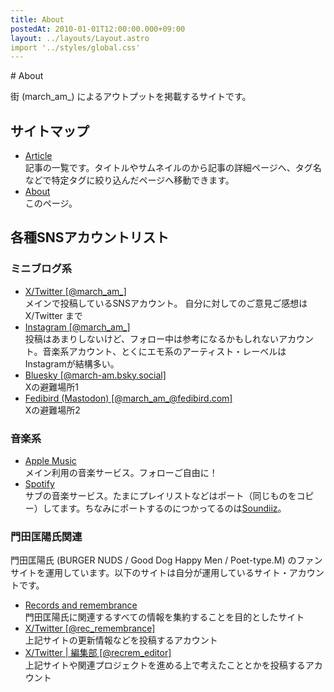 ```yaml
---
title: About
postedAt: 2010-01-01T12:00:00.000+09:00
layout: ../layouts/Layout.astro
import '../styles/global.css'
---
```



<Main backTo="/">
# About

街 (march_am\_) によるアウトプットを掲載するサイトです。

## サイトマップ

- [Article](/article)  
  記事の一覧です。タイトルやサムネイルのから記事の詳細ページへ、タグ名などで特定タグに絞り込んだページへ移動できます。
- [About](/about)  
  このページ。

## 各種SNSアカウントリスト

### ミニブログ系

- [X/Twitter \[@march_am\_\]](https://x.com/march_am_)  
  メインで投稿しているSNSアカウント。
  自分に対してのご意見ご感想は X/Twitter まで
- [Instagram \[@march_am\_\]](https://www.instagram.com/march_am_/)  
  投稿はあまりしないけど、フォロー中は参考になるかもしれないアカウント。音楽系アカウント、とくにエモ系のアーティスト・レーベルはInstagramが結構多い。
- [Bluesky \[@march-am.bsky.social\]](https://bsky.app/profile/march-am.bsky.social)  
  Xの避難場所1
- [Fedibird (Mastodon) \[@march_am\_@fedibird.com\]](https://fedibird.com/@march_am_)  
  Xの避難場所2

### 音楽系

- [Apple Music](https://music.apple.com/profile/march_am_)  
  メイン利用の音楽サービス。フォローご自由に！
- [Spotify](https://open.spotify.com/user/march-am)  
  サブの音楽サービス。たまにプレイリストなどはポート（同じものをコピー）してます。ちなみにポートするのにつかってるのは[Soundiiz](https://soundiiz.com/ja/)。

### 門田匡陽氏関連

門田匡陽氏 (BURGER NUDS / Good Dog Happy Men / Poet-type.M) のファンサイトを運用しています。以下のサイトは自分が運用しているサイト・アカウントです。

- [Records and remembrance](https://monden-info.hatenablog.com/)  
  門田匡陽氏に関連するすべての情報を集約することを目的としたサイト
- [X/Twitter \[@rec_remembrance\]](https://x.com/rec_remembrance)  
  上記サイトの更新情報などを投稿するアカウント
- [X/Twitter | 編集部 \[@recrem_editor\]](https://x.com/recrem_editor)  
  上記サイトや関連プロジェクトを進める上で考えたこととかを投稿するアカウント

</Main>
